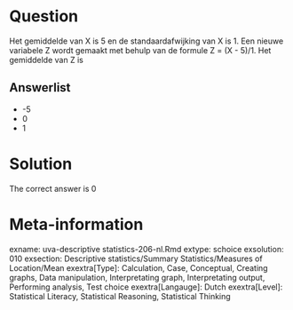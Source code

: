 Question
========

Het gemiddelde van X is 5 en de standaardafwijking van X is 1. Een nieuwe variabele Z wordt gemaakt met behulp van de formule Z = (X - 5)/1. Het gemiddelde van Z is 

Answerlist
----------
* -5
* 0
* 1

Solution
========

The correct answer is  0 

Meta-information
================
exname: uva-descriptive statistics-206-nl.Rmd 
extype: schoice 
exsolution: 010 
exsection: Descriptive statistics/Summary Statistics/Measures of Location/Mean
exextra[Type]: Calculation, Case, Conceptual, Creating graphs, Data manipulation, Interpretating graph, Interpretating output, Performing analysis, Test choice 
exextra[Langauge]: Dutch 
exextra[Level]: Statistical Literacy, Statistical Reasoning, Statistical Thinking 
